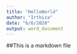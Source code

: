 ---
title: "HelloWorld"
author: "Irthiza"
date: "6/6/2020"
output: word_document
---
##This is a markdown file

